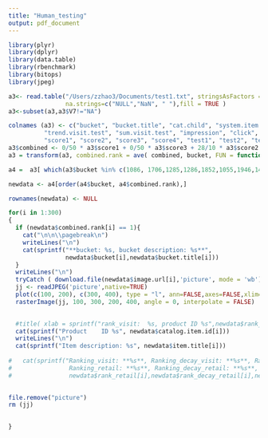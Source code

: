 ```yaml
---
title: "Human_testing"
output: pdf_document
---
```


```r
library(plyr)
library(dplyr)
library(data.table)
library(rbenchmark)
library(bitops)
library(jpeg)

a3<- read.table("/Users/zzhao3/Documents/test1.txt", stringsAsFactors = FALSE, sep="\t", skip =0,  header = FALSE, comment.char = "",check.names = FALSE, quote="",
                na.strings=c("NULL","NaN", " "),fill = TRUE )
a3<-subset(a3,a3$V7!="NA")

colnames (a3) <- c("bucket", "bucket.title", "cat.child", "system.item.nbr", "catalog.item.id", "image.url", "sum.retail.test", 
          "trend.visit.test", "sum.visit.test", "impression", "click", "ctr.cap", 
          "score1", "score2", "score3", "score4", "test1", "test2", "test3", "item.title")
a3$combined <- 0/50 * a3$score1 + 0/50 * a3$score3 + 28/10 * a3$score2 + 1 * a3$score4
a3 = transform(a3, combined.rank = ave( combined, bucket, FUN = function(x) rank(-x, ties.method = "first")))

a4 =  a3[ which(a3$bucket %in% c(1086, 1706,1285,1286,1852,1055,1946,1444, 450203, 1585,7520117, 1929, 1888, 450193,1455,1499,1514,1529,2046,1458,2260,10230119,15720522,1559,1445,1539,1501,2075,1466,1507) & a3$combined.rank <= 10), ]

newdata <- a4[order(a4$bucket, a4$combined.rank),]

rownames(newdata) <- NULL

```

```r
for(i in 1:300)
{ 
  if (newdata$combined.rank[i] == 1){
    cat("\n\n\\pagebreak\n")
    writeLines("\n")
    cat(sprintf("**bucket: %s, bucket description: %s**",   
                newdata$bucket[i],newdata$bucket.title[i]))
  }
  writeLines("\n")
  tryCatch ( download.file(newdata$image.url[i],'picture', mode = 'wb'), error = function(e) {download.file("http://scene7.samsclub.com/is/image/samsclub/0007874208635_A?$img_size_211x208$",'picture', mode = 'wb')}  )
  jj <- readJPEG('picture',native=TRUE)
  plot(c(100, 200), c(300, 400), type = "l", ann=FALSE,axes=FALSE,xlim=c(100, 200),ylim=c(300,400))
  rasterImage(jj, 100, 300, 200, 400, angle = 0, interpolate = FALSE)
  

  #title( xlab = sprintf("rank_visit:  %s, product ID %s",newdata$rank_visit[i], newdata$catalog_item_id[i]), cex = 0.5, font.main= 12)
  cat(sprintf("Product    ID %s", newdata$catalog.item.id[i]))
  writeLines("\n")
  cat(sprintf("Item description: %s", newdata$item.title[i]))
  
#   cat(sprintf("Ranking_visit: **%s**, Ranking_decay_visit: **%s**, Ranking_qty: **%s**, Ranking_decay_qty: **%s**, 
#                Ranking_retail: **%s**, Ranking_decay_retail: **%s**, Ranking_trend: **%s**",          #newdata$rank_visit[i],newdata$rank_decay_visit[i], newdata$rank_qty[i],newdata$rank_decay_qty[i], 
#                newdata$rank_retail[i],newdata$rank_decay_retail[i],newdata$rank_trend[i]))
  

file.remove("picture")
rm (jj)

  
}

```
